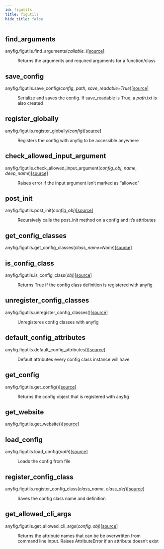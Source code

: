 ```yaml
---
id: figutils
title: figutils
hide_title: false
---
```



## find_arguments
<div class="section" id="anyfig-figutils-find-arguments">

<dl class="py function">
<dt class="function-definition" id="anyfig.figutils.find_arguments">
<span class="sig-prename descclassname">anyfig.figutils.</span><span class="sig-name descname">find_arguments</span><span class="sig-paren">(</span><em class="sig-param"><span class="n">callable_</span></em><span class="sig-paren">)</span><a class="reference internal source-link" href="https://github.com/OlofHarrysson/anyfig/blob/master/anyfig/figutils.py#L116"><span class="viewcode-link">[source]</span></a><a class="headerlink" href="#anyfig.figutils.find_arguments" title="Permalink to this definition"></a></dt>
<dd><p>Returns the arguments and required arguments for a function/class</p>
</dd></dl>
</div>

## save_config
<div class="section" id="anyfig-figutils-save-config">

<dl class="py function">
<dt class="function-definition" id="anyfig.figutils.save_config">
<span class="sig-prename descclassname">anyfig.figutils.</span><span class="sig-name descname">save_config</span><span class="sig-paren">(</span><em class="sig-param"><span class="n">config</span></em>, <em class="sig-param"><span class="n">path</span></em>, <em class="sig-param"><span class="n">save_readable</span><span class="o">=</span><span class="default_value">True</span></em><span class="sig-paren">)</span><a class="reference internal source-link" href="https://github.com/OlofHarrysson/anyfig/blob/master/anyfig/figutils.py#L72"><span class="viewcode-link">[source]</span></a><a class="headerlink" href="#anyfig.figutils.save_config" title="Permalink to this definition"></a></dt>
<dd><p>Serialize and saves the config. If save_readable is True, a <em>path</em>.txt is also created</p>
</dd></dl>
</div>

## register_globally
<div class="section" id="anyfig-figutils-register-globally">

<dl class="py function">
<dt class="function-definition" id="anyfig.figutils.register_globally">
<span class="sig-prename descclassname">anyfig.figutils.</span><span class="sig-name descname">register_globally</span><span class="sig-paren">(</span><em class="sig-param"><span class="n">config</span></em><span class="sig-paren">)</span><a class="reference internal source-link" href="https://github.com/OlofHarrysson/anyfig/blob/master/anyfig/figutils.py#L36"><span class="viewcode-link">[source]</span></a><a class="headerlink" href="#anyfig.figutils.register_globally" title="Permalink to this definition"></a></dt>
<dd><p>Registers the config with anyfig to be accessible anywhere</p>
</dd></dl>
</div>

## check_allowed_input_argument
<div class="section" id="anyfig-figutils-check-allowed-input-argument">

<dl class="py function">
<dt class="function-definition" id="anyfig.figutils.check_allowed_input_argument">
<span class="sig-prename descclassname">anyfig.figutils.</span><span class="sig-name descname">check_allowed_input_argument</span><span class="sig-paren">(</span><em class="sig-param"><span class="n">config_obj</span></em>, <em class="sig-param"><span class="n">name</span></em>, <em class="sig-param"><span class="n">deep_name</span></em><span class="sig-paren">)</span><a class="reference internal source-link" href="https://github.com/OlofHarrysson/anyfig/blob/master/anyfig/figutils.py#L128"><span class="viewcode-link">[source]</span></a><a class="headerlink" href="#anyfig.figutils.check_allowed_input_argument" title="Permalink to this definition"></a></dt>
<dd><p>Raises error if the input argument isn’t marked as “allowed”</p>
</dd></dl>
</div>

## post_init
<div class="section" id="anyfig-figutils-post-init">

<dl class="py function">
<dt class="function-definition" id="anyfig.figutils.post_init">
<span class="sig-prename descclassname">anyfig.figutils.</span><span class="sig-name descname">post_init</span><span class="sig-paren">(</span><em class="sig-param"><span class="n">config_obj</span></em><span class="sig-paren">)</span><a class="reference internal source-link" href="https://github.com/OlofHarrysson/anyfig/blob/master/anyfig/figutils.py#L159"><span class="viewcode-link">[source]</span></a><a class="headerlink" href="#anyfig.figutils.post_init" title="Permalink to this definition"></a></dt>
<dd><p>Recursively calls the post_init method on a config and it’s attributes</p>
</dd></dl>
</div>

## get_config_classes
<div class="section" id="anyfig-figutils-get-config-classes">

<dl class="py function">
<dt class="function-definition" id="anyfig.figutils.get_config_classes">
<span class="sig-prename descclassname">anyfig.figutils.</span><span class="sig-name descname">get_config_classes</span><span class="sig-paren">(</span><em class="sig-param"><span class="n">class_name</span><span class="o">=</span><span class="default_value">None</span></em><span class="sig-paren">)</span><a class="reference internal source-link" href="https://github.com/OlofHarrysson/anyfig/blob/master/anyfig/figutils.py#L42"><span class="viewcode-link">[source]</span></a><a class="headerlink" href="#anyfig.figutils.get_config_classes" title="Permalink to this definition"></a></dt>
<dd></dd></dl>
</div>

## is_config_class
<div class="section" id="anyfig-figutils-is-config-class">

<dl class="py function">
<dt class="function-definition" id="anyfig.figutils.is_config_class">
<span class="sig-prename descclassname">anyfig.figutils.</span><span class="sig-name descname">is_config_class</span><span class="sig-paren">(</span><em class="sig-param"><span class="n">obj</span></em><span class="sig-paren">)</span><a class="reference internal source-link" href="https://github.com/OlofHarrysson/anyfig/blob/master/anyfig/figutils.py#L48"><span class="viewcode-link">[source]</span></a><a class="headerlink" href="#anyfig.figutils.is_config_class" title="Permalink to this definition"></a></dt>
<dd><p>Returns True if the config class definition is registered with anyfig</p>
</dd></dl>
</div>

## unregister_config_classes
<div class="section" id="anyfig-figutils-unregister-config-classes">

<dl class="py function">
<dt class="function-definition" id="anyfig.figutils.unregister_config_classes">
<span class="sig-prename descclassname">anyfig.figutils.</span><span class="sig-name descname">unregister_config_classes</span><span class="sig-paren">(</span><span class="sig-paren">)</span><a class="reference internal source-link" href="https://github.com/OlofHarrysson/anyfig/blob/master/anyfig/figutils.py#L30"><span class="viewcode-link">[source]</span></a><a class="headerlink" href="#anyfig.figutils.unregister_config_classes" title="Permalink to this definition"></a></dt>
<dd><p>Unregisteres config classes with anyfig</p>
</dd></dl>
</div>

## default_config_attributes
<div class="section" id="anyfig-figutils-default-config-attributes">

<dl class="py function">
<dt class="function-definition" id="anyfig.figutils.default_config_attributes">
<span class="sig-prename descclassname">anyfig.figutils.</span><span class="sig-name descname">default_config_attributes</span><span class="sig-paren">(</span><span class="sig-paren">)</span><a class="reference internal source-link" href="https://github.com/OlofHarrysson/anyfig/blob/master/anyfig/figutils.py#L15"><span class="viewcode-link">[source]</span></a><a class="headerlink" href="#anyfig.figutils.default_config_attributes" title="Permalink to this definition"></a></dt>
<dd><p>Default attributes every config class instance will have</p>
</dd></dl>
</div>

## get_config
<div class="section" id="anyfig-figutils-get-config">

<dl class="py function">
<dt class="function-definition" id="anyfig.figutils.get_config">
<span class="sig-prename descclassname">anyfig.figutils.</span><span class="sig-name descname">get_config</span><span class="sig-paren">(</span><span class="sig-paren">)</span><a class="reference internal source-link" href="https://github.com/OlofHarrysson/anyfig/blob/master/anyfig/figutils.py#L55"><span class="viewcode-link">[source]</span></a><a class="headerlink" href="#anyfig.figutils.get_config" title="Permalink to this definition"></a></dt>
<dd><p>Returns the config object that is registered with anyfig</p>
</dd></dl>
</div>

## get_website
<div class="section" id="anyfig-figutils-get-website">

<dl class="py function">
<dt class="function-definition" id="anyfig.figutils.get_website">
<span class="sig-prename descclassname">anyfig.figutils.</span><span class="sig-name descname">get_website</span><span class="sig-paren">(</span><span class="sig-paren">)</span><a class="reference internal source-link" href="https://github.com/OlofHarrysson/anyfig/blob/master/anyfig/figutils.py#L11"><span class="viewcode-link">[source]</span></a><a class="headerlink" href="#anyfig.figutils.get_website" title="Permalink to this definition"></a></dt>
<dd></dd></dl>
</div>

## load_config
<div class="section" id="anyfig-figutils-load-config">

<dl class="py function">
<dt class="function-definition" id="anyfig.figutils.load_config">
<span class="sig-prename descclassname">anyfig.figutils.</span><span class="sig-name descname">load_config</span><span class="sig-paren">(</span><em class="sig-param"><span class="n">path</span></em><span class="sig-paren">)</span><a class="reference internal source-link" href="https://github.com/OlofHarrysson/anyfig/blob/master/anyfig/figutils.py#L105"><span class="viewcode-link">[source]</span></a><a class="headerlink" href="#anyfig.figutils.load_config" title="Permalink to this definition"></a></dt>
<dd><p>Loads the config from file</p>
</dd></dl>
</div>

## register_config_class
<div class="section" id="anyfig-figutils-register-config-class">

<dl class="py function">
<dt class="function-definition" id="anyfig.figutils.register_config_class">
<span class="sig-prename descclassname">anyfig.figutils.</span><span class="sig-name descname">register_config_class</span><span class="sig-paren">(</span><em class="sig-param"><span class="n">class_name</span></em>, <em class="sig-param"><span class="n">class_def</span></em><span class="sig-paren">)</span><a class="reference internal source-link" href="https://github.com/OlofHarrysson/anyfig/blob/master/anyfig/figutils.py#L20"><span class="viewcode-link">[source]</span></a><a class="headerlink" href="#anyfig.figutils.register_config_class" title="Permalink to this definition"></a></dt>
<dd><p>Saves the config class name and definition</p>
</dd></dl>
</div>

## get_allowed_cli_args
<div class="section" id="anyfig-figutils-get-allowed-cli-args">

<dl class="py function">
<dt class="function-definition" id="anyfig.figutils.get_allowed_cli_args">
<span class="sig-prename descclassname">anyfig.figutils.</span><span class="sig-name descname">get_allowed_cli_args</span><span class="sig-paren">(</span><em class="sig-param"><span class="n">config_obj</span></em><span class="sig-paren">)</span><a class="reference internal source-link" href="https://github.com/OlofHarrysson/anyfig/blob/master/anyfig/figutils.py#L136"><span class="viewcode-link">[source]</span></a><a class="headerlink" href="#anyfig.figutils.get_allowed_cli_args" title="Permalink to this definition"></a></dt>
<dd><p>Returns the attribute names that can be be overwritten from command line input.
Raises AttributeError if an attribute doesn’t exist</p>
</dd></dl>
</div>